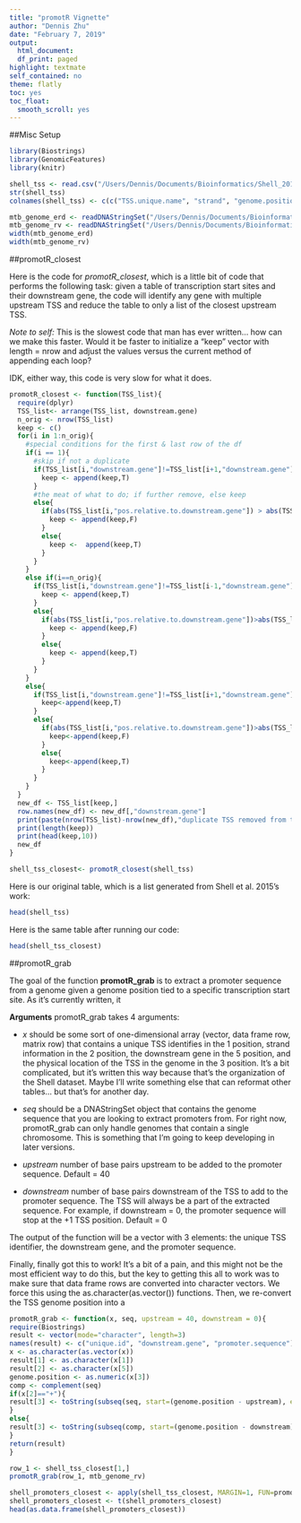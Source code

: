 ```yaml
---
title: "promotR Vignette"
author: "Dennis Zhu"
date: "February 7, 2019"
output:
  html_document:
  df_print: paged
highlight: textmate
self_contained: no
theme: flatly
toc: yes
toc_float:
  smooth_scroll: yes
---
```

##Misc Setup

```r
library(Biostrings)
library(GenomicFeatures)
library(knitr)
```

```r
shell_tss <- read.csv("/Users/Dennis/Documents/Bioinformatics/Shell_2015_Mtb_TSSmap.csv", header=T, stringsAsFactors = F)
str(shell_tss)
colnames(shell_tss) <- c(c("TSS.unique.name", "strand", "genome.position", "mean.coverage", "downstream.gene", "pos.relative.to.downstream.gene", "overlapping.gene", "position.in.overlapping", "pos.overlap.relative", "+1 NT"))

```

```r
mtb_genome_erd <- readDNAStringSet("/Users/Dennis/Documents/Bioinformatics/genome_sequences/Mtb_Erdman_genome_sequence.fa.gz", format="fasta")
mtb_genome_rv <- readDNAStringSet("/Users/Dennis/Documents/Bioinformatics/genome_sequences/Mtb_H37Rv_genome_sequence.fa.gz", format="fasta")
width(mtb_genome_erd)
width(mtb_genome_rv)
```

##promotR_closest

Here is the code for *promotR_closest*, which is a little bit of code that performs the following task: given a table of transcription start sites and their downstream gene, the code will identify any gene with multiple upstream TSS and reduce the table to only a list of the closest upstream TSS. 

*Note to self:* This is the slowest code that man has ever written... how can we make this faster. Would it be faster to initialize a "keep" vector with length = nrow and adjust the values versus the current method of appending each loop? 
  
  IDK, either way, this code is very slow for what it does. 

```r
promotR_closest <- function(TSS_list){
  require(dplyr)
  TSS_list<- arrange(TSS_list, downstream.gene)
  n_orig <- nrow(TSS_list)
  keep <- c()
  for(i in 1:n_orig){
    #special conditions for the first & last row of the df
    if(i == 1){
      #skip if not a duplicate
      if(TSS_list[i,"downstream.gene"]!=TSS_list[i+1,"downstream.gene"]){
        keep <- append(keep,T)
      }
      #the meat of what to do; if further remove, else keep
      else{
        if(abs(TSS_list[i,"pos.relative.to.downstream.gene"]) > abs(TSS_list[i+1, "pos.relative.to.downstream.gene"])){
          keep <- append(keep,F)
        }
        else{
          keep <-  append(keep,T)
        }
      }
    }
    else if(i==n_orig){
      if(TSS_list[i,"downstream.gene"]!=TSS_list[i-1,"downstream.gene"]){
        keep <- append(keep,T)
      }
      else{
        if(abs(TSS_list[i,"pos.relative.to.downstream.gene"])>abs(TSS_list[i-1,"pos.relative.to.downstream.gene"])){
          keep <- append(keep,F)
        }
        else{
          keep <- append(keep,T)
        }
      }
    }
    else{
      if(TSS_list[i,"downstream.gene"]!=TSS_list[i+1,"downstream.gene"] & TSS_list[i,"downstream.gene"]!=TSS_list[i-1,"downstream.gene"]){
        keep<-append(keep,T)
      }
      else{
        if(abs(TSS_list[i,"pos.relative.to.downstream.gene"])>abs(TSS_list[i+1,"pos.relative.to.downstream.gene"]) & TSS_list[i,"downstream.gene"]==TSS_list[i+1,"downstream.gene"] | abs(TSS_list[i,"pos.relative.to.downstream.gene"])>abs(TSS_list[i-1,"pos.relative.to.downstream.gene"]) & TSS_list[i,"downstream.gene"]==TSS_list[i-1,"downstream.gene"]){
          keep<-append(keep,F)
        }
        else{
          keep<-append(keep,T)
        }
      }
    }
  }
  new_df <- TSS_list[keep,]
  row.names(new_df) <- new_df[,"downstream.gene"]
  print(paste(nrow(TSS_list)-nrow(new_df),"duplicate TSS removed from table"))
  print(length(keep))
  print(head(keep,10))
  new_df
}
```

```r
shell_tss_closest<- promotR_closest(shell_tss)
```
Here is our original table, which is a list generated from Shell et al. 2015's work:

```r
head(shell_tss)
```

Here is the same table after running our code:

```r
head(shell_tss_closest)
```

##promotR_grab

The goal of the function **promotR_grab** is to extract a promoter sequence from a genome given a genome position tied to a specific transcription start site. As it's currently written, it 

**Arguments**
  promotR_grab takes 4 arguments:
  
  * *x* should be some sort of one-dimensional array (vector, data frame row, matrix row) that contains a unique TSS identifies in the 1 position, strand information in the 2 position, the downstream gene in the 5 position, and the physical location of the TSS in the genome in the 3 position. It's a bit complicated, but it's written this way because that's the organization of the Shell dataset. Maybe I'll write something else that can reformat other tables... but that's for another day. 

* *seq* should be a DNAStringSet object that contains the genome sequence that you are looking to extract promoters from. For right now, promotR_grab can only handle genomes that contain a single chromosome. This is something that I'm going to keep developing in later versions.

* *upstream* number of base pairs upstream to be added to the promoter sequence. Default = 40

* *downstream* number of base pairs downstream of the TSS to add to the promoter sequence. The TSS will always be a part of the extracted sequence. For example, if downstream = 0, the promoter sequence will stop at the +1 TSS position. Default = 0

The output of the function will be a vector with 3 elements: the unique TSS identifier, the downstream gene, and the promoter sequence. 

Finally, finally got this to work! It's a bit of a pain, and this might not be the most efficient way to do this, but the key to getting this all to work was to make sure that data frame rows are converted into character vectors. We force this using the as.character(as.vector()) functions. Then, we re-convert the TSS genome position into a 

```r
promotR_grab <- function(x, seq, upstream = 40, downstream = 0){
require(Biostrings)
result <- vector(mode="character", length=3)
names(result) <- c("unique.id", "downstream.gene", "promoter.sequence")
x <- as.character(as.vector(x))
result[1] <- as.character(x[1])
result[2] <- as.character(x[5])
genome.position <- as.numeric(x[3])
comp <- complement(seq)
if(x[2]=="+"){
result[3] <- toString(subseq(seq, start=(genome.position - upstream), end=(genome.position + downstream)))
}
else{
result[3] <- toString(subseq(comp, start=(genome.position - downstream), end=(genome.position + upstream)))
}
return(result)
}

```

```r
row_1 <- shell_tss_closest[1,]
promotR_grab(row_1, mtb_genome_rv)
```

```r
shell_promoters_closest <- apply(shell_tss_closest, MARGIN=1, FUN=promotR_grab, seq=mtb_genome_rv)
shell_promoters_closest <- t(shell_promoters_closest)
head(as.data.frame(shell_promoters_closest))
```

